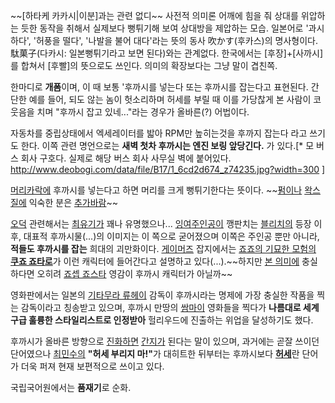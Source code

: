 ~~[하타케 카카시|이분]과는 관련 없디~~
사전적 의미론 어깨에 힘을 줘 상대를 위압하는 듯한 동작을 취해서 실제보다 뻥튀기해 보여 상대방을 제압하는 모습.
일본어로 '과시하다', '허풍을 떨다', '나발을 불어 대다'라는 뜻의 동사 吹かす(후카스)의 명사형이다. 駄菓子(다카시: 일본뻥튀기라고 보면 된다)와는 관계없다. 한국에서는 [후장]+[사까시]를 합쳐서 [후빨]의 뜻으로도 쓰인다. 의미의 확장보다는 그냥 말이 겹친쪽.

한마디로 '''개폼'''이며, 이 때 보통 '후까시를 넣는다 또는 후까시를 잡는다고 표현된다. 간단한 예를 들어, 되도 않는 놈이 헛소리하며 허세를 부릴 때 이를 가당찮게 본 사람이 코웃음을 치며 "후까시 잡고 있네..."라는 경우가 올바른(?) 어법이다.

자동차를 중립상태에서 엑세레이터를 밟아 RPM만 높히는것을 후까지 잡는다 라고 쓰기도 한다. 이쪽 관련 명언으로는 '''새벽 첫차 후까시는 엔진 보링 앞당긴다.''' 가 있다.[* 모 버스 회사 구호다. 실제로 해당 버스 회사 사무실 벽에 붙어있다. http://www.deobogi.com/data/file/B17/1_6cd2d674_z74235.jpg?width=300 ]

[[머리카락]]에 후까시를 넣는다고 하면 머리를 크게 뻥튀기한다는 뜻이다. ~~[[펌]]이나 [[왁스]]질에 익숙한 분은 [[추가바람]]~~


[[오덕]] 관련해서는 [[최유기]]가 꽤나 유명했으나... [[잉여]][[주인공]]이 깽판치는 [[블리치]]의 등장 이후, 대표적 후까시물(...)의 이미지는 이 쪽으로 굳어졌으며 이쪽은 주인공 뿐만 아니라, '''적들도 후까시를 잡는''' 희대의 괴만화이다. [[게이머즈]] 잡지에서는 [[죠죠의 기묘한 모험]]의 '''[[쿠죠 죠타로]]'''가 이런 캐릭터에 들어간다고 설명하고 있다(...).~~하지만 [[허세|본 의미]]에 충실하다면 오히려 [[죠셉 죠스타]] 영감이 후까시 캐릭터가 아닐까~~

영화판에서는 일본의 [[기타무라 류헤이]] 감독이 후까시라는 명제에 가장 충실한 작품을 찍는 감독이라고 칭송받고 있으며, 후까시 만땅의 [[쌈마이]] 영화들을 찍다가 '''나름대로 세계구급 훌륭한 스타일리스트로 인정받아''' 헐리우드에 진출하는 위업을 달성하기도 했다. 

후까시가 올바른 방향으로 [[진화]]하면 [[간지]]가 된다는 말이 있으며, 과거에는 곧잘 쓰이던 단어였으나 [[최민수]]의 '''"허세 부리지 마!"'''가 대히트한 뒤부터는 후까시보다 '''[[허세]]'''란 단어가 더욱 퍼져 현재 보편적으로 쓰이고 있다.

국립국어원에서는 '''품재기'''로 순화.
